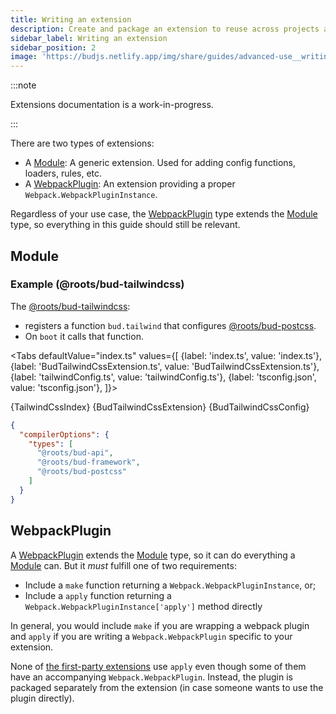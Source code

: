 ```yaml
---
title: Writing an extension
description: Create and package an extension to reuse across projects and share with other users
sidebar_label: Writing an extension
sidebar_position: 2
image: 'https://budjs.netlify.app/img/share/guides/advanced-use__writing-an-extension.png'
---
```






:::note

Extensions documentation is a work-in-progress.

:::

There are two types of extensions:

- A [Module](#module): A generic extension. Used for adding config functions, loaders, rules, etc.
- A [WebpackPlugin](#webpackplugin): An extension providing a proper `Webpack.WebpackPluginInstance`.

Regardless of your use case, the [WebpackPlugin](#webpackplugin) type extends the [Module](#module) type, so everything in this guide should still be relevant.

## Module

### Example (@roots/bud-tailwindcss)

The [@roots/bud-tailwindcss](/extensions/bud-tailwindcss):
- registers a function `bud.tailwind` that configures [@roots/bud-postcss](/extensions/bud-postcss).
- On `boot` it calls that function.

<Tabs
  defaultValue="index.ts"
  values={[
    {label: 'index.ts', value: 'index.ts'},
     {label: 'BudTailwindCssExtension.ts', value: 'BudTailwindCssExtension.ts'},
    {label: 'tailwindConfig.ts', value: 'tailwindConfig.ts'},
    {label: 'tsconfig.json', value: 'tsconfig.json'},
  ]}>

  <TabItem value="index.ts">
    <CodeBlock className="language-ts" title="index.js">
      {TailwindCssIndex}
    </CodeBlock>
  </TabItem>

  <TabItem value="BudTailwindCssExtension.ts">
    <CodeBlock className="language-ts" title="BudTailwindCssExtension.ts">
      {BudTailwindCssExtension}
    </CodeBlock>
  </TabItem>

  <TabItem value="tailwindConfig.ts">
    <CodeBlock className="language-ts" title="tailwindConfig.ts">
      {BudTailwindCssConfig}
    </CodeBlock>
  </TabItem>

  <TabItem value="tsconfig.json">

  ```json
  {
    "compilerOptions": {
      "types": [
        "@roots/bud-api",
        "@roots/bud-framework",
        "@roots/bud-postcss"
      ]
    }
  }
  ```

  </TabItem>
</Tabs>

## WebpackPlugin

A [WebpackPlugin](#webpackplugin) extends the [Module](#module) type, so it can do everything a [Module](#module) can. But it _must_ fulfill one of two requirements:

- Include a `make` function returning a `Webpack.WebpackPluginInstance`, or;
- Include a `apply` function returning a `Webpack.WebpackPluginInstance['apply']` method directly

In general, you would include `make` if you are wrapping a webpack plugin and `apply` if you are writing a `Webpack.WebpackPlugin` specific to your extension.

None of [the first-party extensions](/extensions) use `apply` even though some of them have an accompanying `Webpack.WebpackPlugin`. Instead, the plugin is packaged separately from
the extension (in case someone wants to use the plugin directly).
